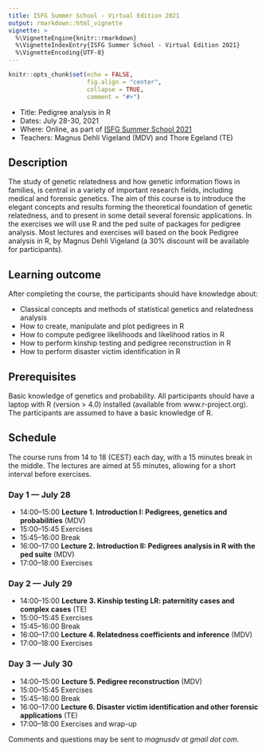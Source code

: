 ```yaml
---
title: ISFG Summer School - Virtual Edition 2021
output: rmarkdown::html_vignette
vignette: >
  %\VignetteEngine{knitr::rmarkdown}
  %\VignetteIndexEntry{ISFG Summer School - Virtual Edition 2021}
  %\VignetteEncoding{UTF-8}
---
```


```r
knitr::opts_chunk$set(echo = FALSE, 
                      fig.align = "center",
                      collapse = TRUE,
                      comment = "#>")
```

* Title: Pedigree analysis in R
* Dates: July 28-30, 2021
* Where: Online, as part of [ISFG Summer School 2021](https://isfgsummerschool.events.idloom.com/virtual-edition-2021)
* Teachers: Magnus Dehli Vigeland (MDV) and Thore Egeland (TE)

## Description
The study of genetic relatedness and how genetic information flows in families, is central in a variety of important research fields, including medical and forensic genetics. The aim of this course is to introduce the elegant concepts and results forming the theoretical foundation of genetic relatedness, and to present in some detail several forensic applications. In the exercises we will use R and the ped suite of packages for pedigree analysis. Most lectures and exercises will based on the book Pedigree analysis in R, by Magnus Dehli Vigeland (a 30% discount will be available for participants).

## Learning outcome
After completing the course, the participants should have knowledge about:

* Classical concepts and methods of statistical genetics and relatedness analysis
* How to create, manipulate and plot pedigrees in R
* How to compute pedigree likelihoods and likelihood ratios in R 
* How to perform kinship testing and pedigree reconstruction in R
* How to perform disaster victim identification in R

## Prerequisites
Basic knowledge of genetics and probability. All participants should have a laptop with R (version > 4.0) installed (available from www.r-project.org). The participants are assumed to have a basic knowledge of R.

## Schedule
The course runs from 14 to 18 (CEST) each day, with a 15 minutes break in the middle. The lectures are aimed at 55 minutes, allowing for a short interval before exercises.

### Day 1 — July 28

* 14:00–15:00 **Lecture 1. Introduction I: Pedigrees, genetics and probabilities** (MDV)
* 15:00–15:45 Exercises
* 15:45–16:00 Break
* 16:00–17:00 **Lecture 2. Introduction II: Pedigrees analysis in R with the ped suite** (MDV)
* 17:00–18:00 Exercises

### Day 2 — July 29
* 14:00–15:00 **Lecture 3. Kinship testing LR: paternitity cases and complex cases** (TE)
* 15:00–15:45 Exercises
* 15:45–16:00 Break
* 16:00–17:00 **Lecture 4. Relatedness coefficients and inference** (MDV)
* 17:00–18:00 Exercises

### Day 3 — July 30
* 14:00–15:00 **Lecture 5. Pedigree reconstruction** (MDV)
* 15:00–15:45 Exercises
* 15:45–16:00 Break
* 16:00–17:00 **Lecture 6. Disaster victim identification and other forensic applications** (TE)
* 17:00–18:00 Exercises and wrap-up
  
  
Comments and questions may be sent to *magnusdv at gmail dot com*.
